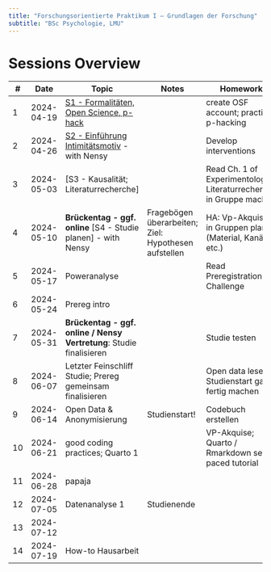 ---
title: "Forschungsorientierte Praktikum I – Grundlagen der Forschung"
subtitle: "BSc Psychologie, LMU"
---


# Sessions Overview

| #   | Date       | Topic                                                                    | Notes                                                | Homework                                                           |
| --- | ---------- | ------------------------------------------------------------------------ | ---------------------------------------------------- | ------------------------------------------------------------------ |
| 1   | 2024-04-19 | [S1 - Formalitäten, Open Science, p-hack](sessions/S1-Introduction.qmd)  |                                                      | create OSF account; practice p-hacking                             |
| 2   | 2024-04-26 | [S2 - Einführung Intimitätsmotiv](sessions/S2-Intimacy.qmd) - with Nensy |                                                      | Develop interventions                                              |
| 3   | 2024-05-03 | [S3 - Kausalität; Literaturrecherche]                                    |                                                      | Read Ch. 1 of Experimentology; Literaturrecherche in Gruppe machen |
| 4   | 2024-05-10 | **Brückentag - ggf. online** [S4 - Studie planen] - with Nensy           | Fragebögen überarbeiten; Ziel: Hypothesen aufstellen | HA: Vp-Akquise in Gruppen planen (Material, Kanäle, etc.)          |
| 5   | 2024-05-17 | Poweranalyse                                                             |                                                      | Read Preregistration Challenge                                     |
| 6   | 2024-05-24 | Prereg intro                                                             |                                                      |                                                                    |
| 7   | 2024-05-31 | **Brückentag - ggf. online / Nensy Vertretung**: Studie finalisieren     |                                                      | Studie testen                                                      |
| 8   | 2024-06-07 | Letzter Feinschliff Studie; Prereg gemeinsam finalisieren                |                                                      | Open data lesen; Studienstart ganz fertig machen                   |
| 9   | 2024-06-14 | Open Data & Anonymisierung                                               | Studienstart!                                        | Codebuch erstellen                                                 |
| 10  | 2024-06-21 | good coding practices; Quarto 1                                          |                                                      | VP-Akquise; Quarto / Rmarkdown self-paced tutorial                 |
| 11  | 2024-06-28 | papaja                                                                   |                                                      |                                                                    |
| 12  | 2024-07-05 | Datenanalyse 1                                                           | Studienende                                          |                                                                    |
| 13  | 2024-07-12 |                                                                          |                                                      |                                                                    |
| 14  | 2024-07-19 | How-to Hausarbeit                                                        |                                                      |                                                                    |

<!-- 

| #   | Date       | Topic                                                                                       | Homework                                                                                  |
| --- | ---------- | ------------------------------------------------------------------------------------------- | ----------------------------------------------------------------------------------------- |
| 1   | 2024-04-19 | [S1 - Formalitäten, Open Science, p-hack](sessions/S1-Introduction.qmd)                     | Intimitätsmotiv Einführung lesen; create OSF account                                      |
| 2   | 2024-04-26 | [S2 - Einführung Intimitätsmotiv; Kausalität] - with Nensy                                  | Read [Ch. 1 of Experimentology](https://experimentology.io/1-experiments); p-hacking üben |
| 3   | 2024-05-03 | [S3 - Literaturrecherche]                                                                   | Studiendesign überlegen; Literaturrecherche                                               |
| 4   | 2024-05-10 | **Brückentag - ggf. online** [S4 - Studie planen] - with Nensy                              | Fragebögen überarbeiten; [HA - Read Preregistration Challenge]                            |
| 5   | 2024-05-17 | [S5 -Studie finalisieren; Prereg]                                                           | Studienmaterial erstellen, VP-Akquise planen; Prereg weiter ausfüllen                     |
| 6   | 2024-05-24 | [S6 - Studie finalisieren]                                                                  | App testen; Open data lesen; Studienstart ganz fertig machen; Zeiten in Tellmi testen     |
| 7   | 2024-05-31 | **Brückentag - ggf. online / Nensy Vertretung** [S7 - Studie final finalisieren, Open Data] | VP-Akquise; Quarto / Rmarkdown self-paced tutorial                                        |
| 8   | 2024-06-07 |                                                                                             | VP-Akquise; Quarto / Rmarkdown self-paced tutorial                                        |
| 9   | 2024-06-14 | [S8 - good coding practices; Quarto 1]                                                      | Vpnakquise; das erste Papaja-Dokument erstellen                                           |
| 10  | 2024-06-21 | [S9 - papaja, open data]                                                                    | Codebuch erstellen                                                                        |
| 11  | 2024-06-28 | [S10 - Poweranalyse; finales Datenanalysemodell]                                            | Anonymisierungsumfrage ausfüllen; Paper zu privacy-fails lesen                            |
| 12  | 2024-07-05 | [S11 - Prereg fertig machen, Anonymisierung]                                                |                                                                                           |
| 13  | 2024-07-12 |                                                                                             |                                                                                           |
| 14  | 2024-07-19 | [S12 - Finale Datenanalyse, Hausarbeit]                                                     |                                                                                           |
 -->
